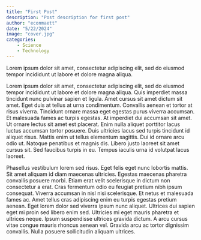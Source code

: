 ```yaml
---
title: "First Post"
description: "Post description for first post"
author: "econmaett"
date: "5/22/2024"
image: "cover.jpg"
categories:
    - Science
    - Technology
---
```


Lorem ipsum dolor sit amet, consectetur adipiscing elit, sed do eiusmod tempor incididunt ut labore et dolore magna aliqua.

Lorem ipsum dolor sit amet, consectetur adipiscing elit, sed do eiusmod tempor incididunt ut labore et dolore magna aliqua. Quis imperdiet massa tincidunt nunc pulvinar sapien et ligula. Amet cursus sit amet dictum sit amet. Eget duis at tellus at urna condimentum. Convallis aenean et tortor at risus viverra. Tincidunt ornare massa eget egestas purus viverra accumsan. Et malesuada fames ac turpis egestas. At imperdiet dui accumsan sit amet. Ut ornare lectus sit amet est placerat. Enim nulla aliquet porttitor lacus luctus accumsan tortor posuere. Duis ultricies lacus sed turpis tincidunt id aliquet risus. Mattis enim ut tellus elementum sagittis. Dui id ornare arcu odio ut. Natoque penatibus et magnis dis. Libero justo laoreet sit amet cursus sit. Sed faucibus turpis in eu. Tempus iaculis urna id volutpat lacus laoreet.

Phasellus vestibulum lorem sed risus. Eget felis eget nunc lobortis mattis. Sit amet aliquam id diam maecenas ultricies. Egestas maecenas pharetra convallis posuere morbi. Etiam erat velit scelerisque in dictum non consectetur a erat. Cras fermentum odio eu feugiat pretium nibh ipsum consequat. Viverra accumsan in nisl nisi scelerisque. Et netus et malesuada fames ac. Amet tellus cras adipiscing enim eu turpis egestas pretium aenean. Eget lorem dolor sed viverra ipsum nunc aliquet. Ultrices dui sapien eget mi proin sed libero enim sed. Ultricies mi eget mauris pharetra et ultrices neque. Ipsum suspendisse ultrices gravida dictum. A arcu cursus vitae congue mauris rhoncus aenean vel. Gravida arcu ac tortor dignissim convallis. Nulla posuere sollicitudin aliquam ultrices.